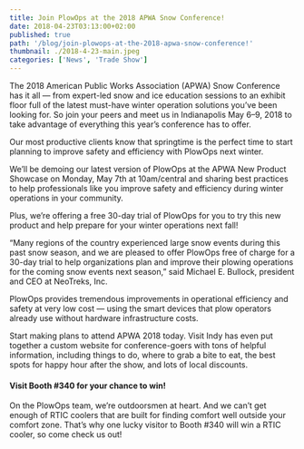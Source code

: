 ```yaml
---
title: Join PlowOps at the 2018 APWA Snow Conference!
date: 2018-04-23T03:13:00+02:00
published: true
path: '/blog/join-plowops-at-the-2018-apwa-snow-conference!'
thumbnail: ./2018-4-23-main.jpeg
categories: ['News', 'Trade Show']
---
```


The 2018 American Public Works Association (APWA) Snow Conference has it all — from expert-led snow and ice education sessions to an exhibit floor full of the latest must-have winter operation solutions you’ve been looking for. So join your peers and meet us in Indianapolis May 6–9, 2018 to take advantage of everything this year’s conference has to offer.

Our most productive clients know that springtime is the perfect time to start planning to improve safety and efficiency with PlowOps next winter.

We’ll be demoing our latest version of PlowOps at the APWA New Product Showcase on Monday, May 7th at 10am/central and sharing best practices to help professionals like you improve safety and efficiency during winter operations in your community.

Plus, we’re offering a free 30-day trial of PlowOps for you to try this new product and help prepare for your winter operations next fall!

“Many regions of the country experienced large snow events during this past snow season, and we are pleased to offer PlowOps free of charge for a 30-day trial to help organizations plan and improve their plowing operations for the coming snow events next season,” said Michael E. Bullock, president and CEO at NeoTreks, Inc.

PlowOps provides tremendous improvements in operational efficiency and safety at very low cost — using the smart devices that plow operators already use without hardware infrastructure costs.

Start making plans to attend APWA 2018 today. Visit Indy has even put together a custom website for conference-goers with tons of helpful information, including things to do, where to grab a bite to eat, the best spots for happy hour after the show, and lots of local discounts.

#### Visit Booth #340 for your chance to win!

On the PlowOps team, we’re outdoorsmen at heart. And we can’t get enough of RTIC coolers that are built for finding comfort well outside your comfort zone. That’s why one lucky visitor to Booth #340 will win a RTIC cooler, so come check us out!
